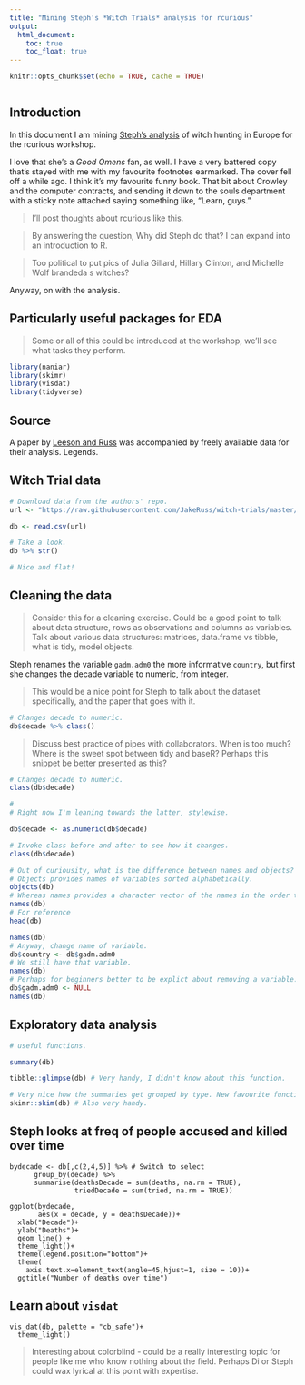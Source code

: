 ```yaml
---
title: "Mining Steph's *Witch Trials* analysis for rcurious"
output: 
  html_document: 
    toc: true
    toc_float: true
---
```


```r
knitr::opts_chunk$set(echo = TRUE, cache = TRUE)



```




## Introduction

In this document I am mining [Steph's analysis](http://rex-analytics.com/witch-hunting-europe-discovery-missingness/) of witch hunting in Europe for the rcurious workshop. 

I love that she's a *Good Omens* fan, as well. I have a very battered copy that's stayed with me with my favourite footnotes earmarked. The cover fell off a while ago. I think it's my favourite funny book. That bit about Crowley and the computer contracts, and sending it down to the souls department with a sticky note attached saying something like, "Learn, guys."

> I'll post thoughts about rcurious like this. 

> By answering the question, Why did Steph do that? I can expand into an introduction to R. 

> Too political to put pics of Julia Gillard, Hillary Clinton, and Michelle Wolf brandeda s witches? 

Anyway, on with the analysis.

## Particularly useful packages for EDA

> Some or all of this could be introduced at the workshop, we'll see what tasks they perform.

```r
library(naniar)
library(skimr)
library(visdat)
library(tidyverse)

```

## Source

A paper by [Leeson and Russ](http://www.peterleeson.com/Witch_Trials.pdf) was accompanied by freely available data for their analysis. Legends.


## Witch Trial data

```r
# Download data from the authors' repo.
url <- "https://raw.githubusercontent.com/JakeRuss/witch-trials/master/data/trials.csv"

db <- read.csv(url)

# Take a look.
db %>% str()

# Nice and flat!

```

## Cleaning the data

> Consider this for a cleaning exercise. Could be a good point to talk about data structure, rows as observations and columns as variables. Talk about various data structures: matrices, data.frame vs tibble, what is tidy, model objects. 

Steph renames the variable `gadm.adm0` the more informative `country`, but first she changes the decade variable to numeric, from integer. 

> This would be a nice point for Steph to talk about the dataset specifically, and the paper that goes with it.

```r
# Changes decade to numeric.
db$decade %>% class()

```

> Discuss best practice of pipes with collaborators. When is too much? Where is the sweet spot between tidy and baseR? Perhaps this snippet be better presented as this?

```r
# Changes decade to numeric.
class(db$decade)

# 
# Right now I'm leaning towards the latter, stylewise.

db$decade <- as.numeric(db$decade)

# Invoke class before and after to see how it changes.
class(db$decade)


```

```r

# Out of curiousity, what is the difference between names and objects?
# Objects provides names of variables sorted alphabetically.
objects(db)
# Whereas names provides a character vector of the names in the order they appear in the df (more useful).
names(db)
# For reference
head(db)

names(db)
# Anyway, change name of variable. 
db$country <- db$gadm.adm0
# We still have that variable.
names(db)
# Perhaps for beginners better to be explict about removing a variable.
db$gadm.adm0 <- NULL
names(db)

```

## Exploratory data analysis

```r
# useful functions.

summary(db)

tibble::glimpse(db) # Very handy, I didn't know about this function.

# Very nice how the summaries get grouped by type. New favourite function of the day. 
skimr::skim(db) # Also very handy. 

```

## Steph looks at freq of people accused and killed over time

```
bydecade <- db[,c(2,4,5)] %>% # Switch to select
      group_by(decade) %>% 
      summarise(deathsDecade = sum(deaths, na.rm = TRUE), 
                triedDecade = sum(tried, na.rm = TRUE)) 

ggplot(bydecade, 
       aes(x = decade, y = deathsDecade))+ 
  xlab("Decade")+
  ylab("Deaths")+
  geom_line() + 
  theme_light()+
  theme(legend.position="bottom")+
  theme(
    axis.text.x=element_text(angle=45,hjust=1, size = 10))+
  ggtitle("Number of deaths over time")
```

## Learn about `visdat`

```
vis_dat(db, palette = "cb_safe")+
  theme_light() 
```
> Interesting about colorblind - could be a really interesting topic for people like me who know nothing about the field. Perhaps Di or Steph could wax lyrical at this point with expertise. 

